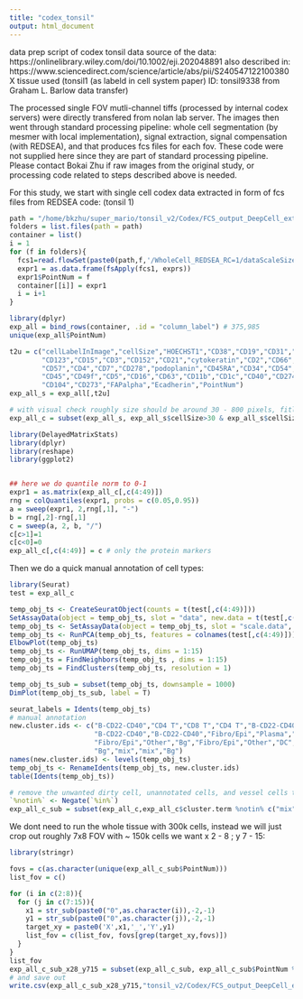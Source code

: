 ```yaml
---
title: "codex_tonsil"
output: html_document
---
```


data prep script of codex tonsil data
source of the data:  https://onlinelibrary.wiley.com/doi/10.1002/eji.202048891
also described in: https://www.sciencedirect.com/science/article/abs/pii/S240547122100380X
tissue used (tonsil1 (as labeld in cell system paper) ID: tonsil9338 from Graham L. Barlow data transfer)

The processed single FOV mutli-channel tiffs (processed by internal codex servers) were directly transfered from nolan lab server.
The images then went through standard processing pipeline: whole cell segmentation (by mesmer with local implementation), signal extraction, signal compensation (with REDSEA), and that produces fcs files for each fov. These code were not supplied here since they are part of standard processing pipeline. 
Please contact Bokai Zhu if raw images from the original study, or processing code related to steps described above is needed.


For this study, we start with single cell codex data extracted in form of fcs files from REDSEA code: (tonsil 1)

```r
path = "/home/bkzhu/super_mario/tonsil_v2/Codex/FCS_output_DeepCell_extOnly/"
folders = list.files(path = path)
container = list()
i = 1
for (f in folders){
  fcs1=read.flowSet(paste0(path,f,'/WholeCell_REDSEA_RC=1/dataScaleSizeFCS.fcs'))
  expr1 = as.data.frame(fsApply(fcs1, exprs))
  expr1$PointNum = f
  container[[i]] = expr1
  i = i+1
}

library(dplyr)
exp_all = bind_rows(container, .id = "column_label") # 375,985
unique(exp_all$PointNum)
```

```r
t2u = c("cellLabelInImage","cellSize","HOECHST1","CD38","CD19","CD31","Vimentin","CD22","Ki67","CD8","CD90",
        "CD123","CD15","CD3","CD152","CD21","cytokeratin","CD2","CD66","collagen IV","CD81","HLA-DR",
        "CD57","CD4","CD7","CD278","podoplanin","CD45RA","CD34","CD54","CD9","IGM","CD117","CD56","CD279",
        "CD45","CD49f","CD5","CD16","CD63","CD11b","CD1c","CD40","CD274","CD27",
        "CD104","CD273","FAPalpha","Ecadherin","PointNum")
exp_all_s = exp_all[,t2u]

# with visual check roughly size should be around 30 - 800 pixels, fitler by cell size
exp_all_c = subset(exp_all_s, exp_all_s$cellSize>30 & exp_all_s$cellSize<800) # 371,085
```

```r
library(DelayedMatrixStats)
library(dplyr)
library(reshape)
library(ggplot2)


## here we do quantile norm to 0-1
expr1 = as.matrix(exp_all_c[,c(4:49)])
rng = colQuantiles(expr1, probs = c(0.05,0.95)) 
a = sweep(expr1, 2,rng[,1], "-")
b = rng[,2]-rng[,1]
c = sweep(a, 2, b, "/")
c[c>1]=1
c[c<0]=0
exp_all_c[,c(4:49)] = c # only the protein markers

```

Then we do a quick manual annotation of cell types:

```r
library(Seurat)
test = exp_all_c

temp_obj_ts <- CreateSeuratObject(counts = t(test[,c(4:49)]))
SetAssayData(object = temp_obj_ts, slot = "data", new.data = t(test[,c(4:49)])) # dont need to do addtional norm steps
temp_obj_ts <- SetAssayData(object = temp_obj_ts, slot = "scale.data", new.data = t(test[,c(4:49)]))
temp_obj_ts <- RunPCA(temp_obj_ts, features = colnames(test[,c(4:49)]))
ElbowPlot(temp_obj_ts)
temp_obj_ts <- RunUMAP(temp_obj_ts, dims = 1:15)
temp_obj_ts = FindNeighbors(temp_obj_ts , dims = 1:15)
temp_obj_ts = FindClusters(temp_obj_ts, resolution = 1)

temp_obj_ts_sub = subset(temp_obj_ts, downsample = 1000)
DimPlot(temp_obj_ts_sub, label = T)
```

```r
seurat_labels = Idents(temp_obj_ts)
# manual annotation
new.cluster.ids <- c("B-CD22-CD40","CD4 T","CD8 T","CD4 T","B-CD22-CD40","B-Ki67","B-Ki67",
                     "B-CD22-CD40","B-CD22-CD40","Fibro/Epi","Plasma","Other","Other","mix","Vessel",
                     "Fibro/Epi","Other","Bg","Fibro/Epi","Other","DC","Fibro/Epi","mix",
                     "Bg","mix","mix","Bg")
names(new.cluster.ids) <- levels(temp_obj_ts)
temp_obj_ts <- RenameIdents(temp_obj_ts, new.cluster.ids)
table(Idents(temp_obj_ts))

# remove the unwanted dirty cell, unannotated cells, and vessel cells that should not be included to mathc against rna cells
`%notin%` <- Negate(`%in%`)
exp_all_c_sub = subset(exp_all_c,exp_all_c$cluster.term %notin% c("mix","Vessel","Other","Bg")) #301,655

```

We dont need to run the whole tissue with 300k cells, instead we will just crop out roughly 7x8 FOV with ~ 150k cells
we want x 2 - 8 ; y 7 - 15:

```r
library(stringr)

fovs = c(as.character(unique(exp_all_c_sub$PointNum)))
list_fov = c()

for (i in c(2:8)){
  for (j in c(7:15)){
    x1 = str_sub(paste0("0",as.character(i)),-2,-1)
    y1 = str_sub(paste0("0",as.character(j)),-2,-1)
    target_xy = paste0('X',x1,'_','Y',y1)
    list_fov = c(list_fov, fovs[grep(target_xy,fovs)])
  }
}
list_fov
exp_all_c_sub_x28_y715 = subset(exp_all_c_sub, exp_all_c_sub$PointNum %in% list_fov)
# and save out
write.csv(exp_all_c_sub_x28_y715,"tonsil_v2/Codex/FCS_output_DeepCell_extOnly/formatch_clusters_x28_y715V2.csv")
```


